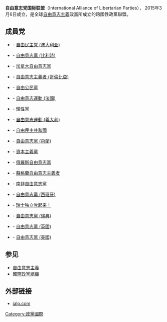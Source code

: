 {{Infobox Organization
|name         = 自由意志党国际联盟
|image        = 
|image_border = 
|size         = 
|caption      = 
|map          = 
|msize        = 
|mcaption     = 
|abbreviation = 
|motto        = 
|formation    = 2015年
|extinction   =
|type         = 
|status       =
|purpose      = 
|headquarters =  
|location     = {{CHE}}
|region_served = 全球
|membership   = 19個
|language     = 
|leader_title = 
|leader_name  = 
|main_organ   = 
|parent_organization = 
|affiliations = 
|num_staff    = 
|num_volunteers =
|budget       = 
|website      = {{URL|http://www.ialp.com/}}
|remarks      =
}}
'''自由意志党国际联盟'''（International Alliance of Libertarian Parties）， 2015年3月6日成立，是全球[[自由意志主義|自由意志主義]]政黨所成立的跨國性政黨聯盟。
== 成員党 ==
* {{AUS}} - [[自由民主党_(澳大利亚)|自由民主党 (澳大利亚)]]
* {{BEL}} - [[自由意志黨_(比利時)|自由意志黨 (比利時)]]
* {{CAN}} - [[加拿大自由意志黨|加拿大自由意志黨]]
* {{COL}} - [[自由意志主義者_(哥倫比亞)|自由意志主義者 (哥倫比亞)]]
* {{CZE}} - [[自由公民黨|自由公民黨]]
* {{FRA}} - [[自由意志運動_(法國)|自由意志運動 (法國)]]
* {{DEU}} - [[理性黨|理性黨]]
* {{ITA}} - [[自由意志運動_(義大利)|自由意志運動 (義大利)]]
* {{IRL}} - [[自由民主共和國|自由民主共和國]]
* {{NLD}} - [[自由意志黨_(荷蘭)|自由意志黨 (荷蘭)]]
* {{NOR}} - [[資本主義黨|資本主義黨]]
* {{RUS}} - [[俄羅斯自由意志黨|俄羅斯自由意志黨]]
* {{SCO}} - [[蘇格蘭自由意志主義者|蘇格蘭自由意志主義者]]
* {{ZAF}} - [[南非自由意志黨|南非自由意志黨]]
* {{ESP}} - [[自由意志黨_(西班牙)|自由意志黨 (西班牙)]]
* {{CHE}} - [[瑞士独立党起来！|瑞士独立党起来！]]
* {{SWE}} - [[自由意志黨_(瑞典)|自由意志黨 (瑞典)]]
* {{GBR}} - [[自由意志黨_(英國)|自由意志黨 (英國)]]
* {{USA}} - [[自由意志黨|自由意志黨 (美國)]]

== 参见 ==
*[[自由意志主義|自由意志主義]]
*[[國際政黨組織|國際政黨組織]]

== 外部链接 ==
* [http://www.ialp.com/ ialp.com]
{{国际政党组织}}
[[Category:政黨國際|Category:政黨國際]]